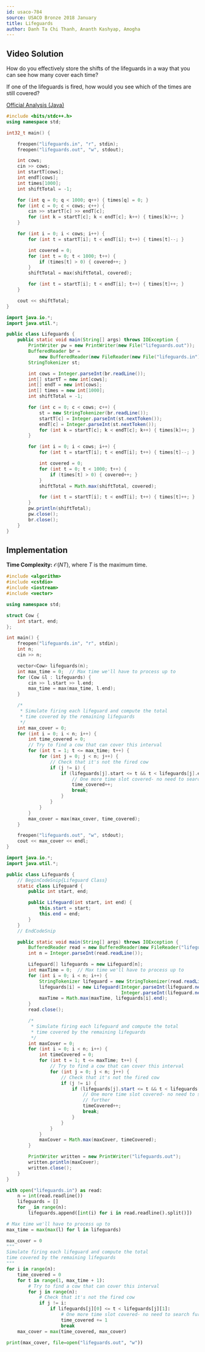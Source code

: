 ```yaml
---
id: usaco-784
source: USACO Bronze 2018 January
title: Lifeguards
author: Danh Ta Chi Thanh, Ananth Kashyap, Amogha
---
```


## Video Solution

<YouTube id="6csm5QNoDIs" />

<Spoiler title="Video Solution Code">

<Spoiler title="Hint 1">

How do you effectively store the shifts of the lifeguards in a way that you can
see how many cover each time?

</Spoiler>

<Spoiler title="Hint 2">

If one of the lifeguards is fired, how would you see which of the times are
still covered?

</Spoiler>

<Spoiler title="Solution">

[Official Analysis (Java)](http://www.usaco.org/current/data/sol_lifeguards_bronze_jan18.html)

<LanguageSection>
<CPPSection>

```cpp
#include <bits/stdc++.h>
using namespace std;

int32_t main() {

	freopen("lifeguards.in", "r", stdin);
	freopen("lifeguards.out", "w", stdout);

	int cows;
	cin >> cows;
	int startT[cows];
	int endT[cows];
	int times[1000];
	int shiftTotal = -1;

	for (int q = 0; q < 1000; q++) { times[q] = 0; }
	for (int c = 0; c < cows; c++) {
		cin >> startT[c] >> endT[c];
		for (int k = startT[c]; k < endT[c]; k++) { times[k]++; }
	}

	for (int i = 0; i < cows; i++) {
		for (int t = startT[i]; t < endT[i]; t++) { times[t]--; }

		int covered = 0;
		for (int t = 0; t < 1000; t++) {
			if (times[t] > 0) { covered++; }
		}
		shiftTotal = max(shiftTotal, covered);

		for (int t = startT[i]; t < endT[i]; t++) { times[t]++; }
	}

	cout << shiftTotal;
}
```

</CPPSection>
<JavaSection>

```java
import java.io.*;
import java.util.*;

public class Lifeguards {
	public static void main(String[] args) throws IOException {
		PrintWriter pw = new PrintWriter(new File("lifeguards.out"));
		BufferedReader br =
		    new BufferedReader(new FileReader(new File("lifeguards.in")));
		StringTokenizer st;

		int cows = Integer.parseInt(br.readLine());
		int[] startT = new int[cows];
		int[] endT = new int[cows];
		int[] times = new int[1000];
		int shiftTotal = -1;

		for (int c = 0; c < cows; c++) {
			st = new StringTokenizer(br.readLine());
			startT[c] = Integer.parseInt(st.nextToken());
			endT[c] = Integer.parseInt(st.nextToken());
			for (int k = startT[c]; k < endT[c]; k++) { times[k]++; }
		}

		for (int i = 0; i < cows; i++) {
			for (int t = startT[i]; t < endT[i]; t++) { times[t]--; }

			int covered = 0;
			for (int t = 0; t < 1000; t++) {
				if (times[t] > 0) { covered++; }
			}
			shiftTotal = Math.max(shiftTotal, covered);

			for (int t = startT[i]; t < endT[i]; t++) { times[t]++; }
		}
		pw.println(shiftTotal);
		pw.close();
		br.close();
	}
}
```

</JavaSection>
</LanguageSection>
</Spoiler>

## Implementation

**Time Complexity:** $\mathcal{O}(NT)$, where $T$ is the maximum time.

<LanguageSection>
<CPPSection>

```cpp
#include <algorithm>
#include <cstdio>
#include <iostream>
#include <vector>

using namespace std;

struct Cow {
	int start, end;
};

int main() {
	freopen("lifeguards.in", "r", stdin);
	int n;
	cin >> n;

	vector<Cow> lifeguards(n);
	int max_time = 0;  // Max time we'll have to process up to
	for (Cow &l : lifeguards) {
		cin >> l.start >> l.end;
		max_time = max(max_time, l.end);
	}

	/*
	 * Simulate firing each lifeguard and compute the total
	 * time covered by the remaining lifeguards
	 */
	int max_cover = 0;
	for (int i = 0; i < n; i++) {
		int time_covered = 0;
		// Try to find a cow that can cover this interval
		for (int t = 1; t <= max_time; t++) {
			for (int j = 0; j < n; j++) {
				// Check that it's not the fired cow
				if (j != i) {
					if (lifeguards[j].start <= t && t < lifeguards[j].end) {
						// One more time slot covered- no need to search further
						time_covered++;
						break;
					}
				}
			}
		}
		max_cover = max(max_cover, time_covered);
	}

	freopen("lifeguards.out", "w", stdout);
	cout << max_cover << endl;
}
```

</CPPSection>
<JavaSection>

```java
import java.io.*;
import java.util.*;

public class Lifeguards {
	// BeginCodeSnip{Lifeguard Class}
	static class Lifeguard {
		public int start, end;

		public Lifeguard(int start, int end) {
			this.start = start;
			this.end = end;
		}
	}
	// EndCodeSnip

	public static void main(String[] args) throws IOException {
		BufferedReader read = new BufferedReader(new FileReader("lifeguards.in"));
		int n = Integer.parseInt(read.readLine());

		Lifeguard[] lifeguards = new Lifeguard[n];
		int maxTime = 0;  // Max time we'll have to process up to
		for (int i = 0; i < n; i++) {
			StringTokenizer lifeguard = new StringTokenizer(read.readLine());
			lifeguards[i] = new Lifeguard(Integer.parseInt(lifeguard.nextToken()),
			                              Integer.parseInt(lifeguard.nextToken()));
			maxTime = Math.max(maxTime, lifeguards[i].end);
		}
		read.close();

		/*
		 * Simulate firing each lifeguard and compute the total
		 * time covered by the remaining lifeguards
		 */
		int maxCover = 0;
		for (int i = 0; i < n; i++) {
			int timeCovered = 0;
			for (int t = 1; t <= maxTime; t++) {
				// Try to find a cow that can cover this interval
				for (int j = 0; j < n; j++) {
					// Check that it's not the fired cow
					if (j != i) {
						if (lifeguards[j].start <= t && t < lifeguards[j].end) {
							// One more time slot covered- no need to search
							// further
							timeCovered++;
							break;
						}
					}
				}
			}
			maxCover = Math.max(maxCover, timeCovered);
		}

		PrintWriter written = new PrintWriter("lifeguards.out");
		written.println(maxCover);
		written.close();
	}
}
```

</JavaSection>
<PySection>

```py
with open("lifeguards.in") as read:
	n = int(read.readline())
	lifeguards = []
	for _ in range(n):
		lifeguards.append([int(i) for i in read.readline().split()])

# Max time we'll have to process up to
max_time = max(max(l) for l in lifeguards)

max_cover = 0
"""
Simulate firing each lifeguard and compute the total
time covered by the remaining lifeguards
"""
for i in range(n):
	time_covered = 0
	for t in range(1, max_time + 1):
		# Try to find a cow that can cover this interval
		for j in range(n):
			# Check that it's not the fired cow
			if j != i:
				if lifeguards[j][0] <= t < lifeguards[j][1]:
					# One more time slot covered- no need to search further
					time_covered += 1
					break
	max_cover = max(time_covered, max_cover)

print(max_cover, file=open("lifeguards.out", "w"))
```

</PySection>
</LanguageSection>
</Spoiler>
